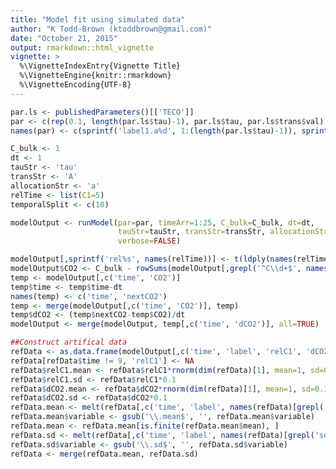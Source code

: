 ```yaml
---
title: "Model fit using simulated data"
author: "K Todd-Brown (ktoddbrown@gmail.com)"
date: "October 21, 2015"
output: rmarkdown::html_vignette
vignette: >
  %\VignetteIndexEntry{Vignette Title}
  %\VignetteEngine{knitr::rmarkdown}
  %\VignetteEncoding{UTF-8}
---
```


```r
par.ls <- publishedParameters()[['TECO']]
par <- c(rep(0.1, length(par.ls$tau)-1), par.ls$tau, par.ls$trans$val)
names(par) <- c(sprintf('label1.a%d', 1:(length(par.ls$tau)-1)), sprintf('tau%d', 1:length(par.ls$tau)), as.character(par.ls$trans$name))

C_bulk <- 1
dt <- 1
tauStr <- 'tau'
transStr <- 'A'
allocationStr <- 'a'
relTime <- list(C1=5)
temporalSplit <- c(10)

modelOutput <- runModel(par=par, timeArr=1:25, C_bulk=C_bulk, dt=dt,
                        tauStr=tauStr, transStr=transStr, allocationStr=allocationStr, 
                        verbose=FALSE)

modelOutput[,sprintf('rel%s', names(relTime))] <- t(ldply(names(relTime),function(nameStr){ modelOutput[,nameStr]/modelOutput[modelOutput$time == relTime[[nameStr]], nameStr]}))
modelOutput$CO2 <- C_bulk - rowSums(modelOutput[,grepl('^C\\d+$', names(modelOutput))])
temp <- modelOutput[,c('time', 'CO2')]
temp$time <- temp$time-dt
names(temp) <- c('time', 'nextCO2')
temp <- merge(modelOutput[,c('time', 'CO2')], temp)
temp$dCO2 <- (temp$nextCO2-temp$CO2)/dt
modelOutput <- merge(modelOutput, temp[,c('time', 'dCO2')], all=TRUE)

##Construct artifical data
refData <- as.data.frame(modelOutput[,c('time', 'label', 'relC1', 'dCO2')])
refData[refData$time != 9, 'relC1'] <- NA
refData$relC1.mean <- refData$relC1*rnorm(dim(refData)[1], mean=1, sd=0.1)
refData$relC1.sd <- refData$relC1*0.1
refData$dCO2.mean <- refData$dCO2*rnorm(dim(refData)[1], mean=1, sd=0.1)
refData$dCO2.sd <- refData$dCO2*0.1
refData.mean <- melt(refData[,c('time', 'label', names(refData)[grepl('mean$', names(refData))])], id.vars = c('time', 'label'), value.name='mean')
refData.mean$variable <- gsub('\\.mean$', '', refData.mean$variable)
refData.mean <- refData.mean[is.finite(refData.mean$mean), ]
refData.sd <- melt(refData[,c('time', 'label', names(refData)[grepl('sd$', names(refData))])], id.vars=c('time', 'label'), value.name='sd')
refData.sd$variable <- gsub('\\.sd$', '', refData.sd$variable)
refData <- merge(refData.mean, refData.sd)
```